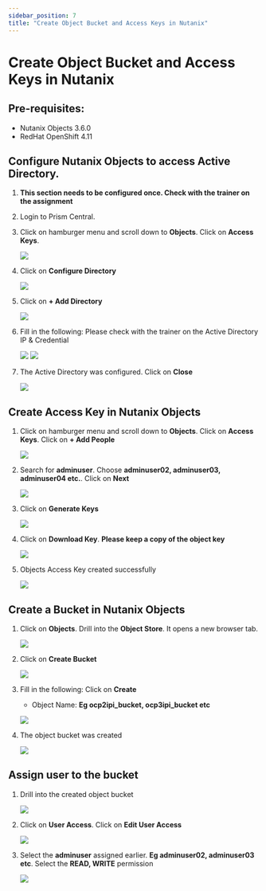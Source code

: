 ```yaml
---
sidebar_position: 7
title: "Create Object Bucket and Access Keys in Nutanix"
---
```


# Create Object Bucket and Access Keys in Nutanix

## Pre-requisites:

- Nutanix Objects 3.6.0
- RedHat OpenShift 4.11

## Configure Nutanix Objects to access Active Directory.

1.  **This section needs to be configured once.  Check with the trainer on the assignment**

2.  Login to Prism Central.

3.  Click on hamburger menu and scroll down to **Objects**.  Click on **Access Keys**.

    ![](ocp_object_images/object-1.png)

4.  Click on **Configure Directory**

    ![](ocp_object_images/object-2.png)

5.  Click on **+ Add Directory**

    ![](ocp_object_images/object-3.png)

6.  Fill in the following: Please check with the trainer on the Active Directory IP & Credential

    ![](ocp_object_images/object-4.png)
    ![](ocp_object_images/object-5.png)

7.  The Active Directory was configured.  Click on **Close**

    ![](ocp_object_images/object-6.png)

## Create Access Key in Nutanix Objects

1.  Click on hamburger menu and scroll down to **Objects**.  Click on **Access Keys**.  Click on **+ Add People**

    ![](ocp_object_images/object-7.png)

2.  Search for **adminuser**.  Choose **adminuser02, adminuser03, adminuser04 etc.**.  Click on **Next**

    ![](ocp_object_images/object-8.png)

3.  Click on **Generate Keys**

    ![](ocp_object_images/object-9.png)

4.  Click on **Download Key**.  **Please keep a copy of the object key**

    ![](ocp_object_images/object-10.png)

5.  Objects Access Key created successfully

    ![](ocp_object_images/object-11.png)

## Create a Bucket in Nutanix Objects

1.  Click on **Objects**.  Drill into the **Object Store**.  It opens a new browser tab.

    ![](ocp_object_images/object-12.png)

2.  Click on **Create Bucket**

    ![](ocp_object_images/object-13.png)

3.  Fill in the following: Click on **Create**
    - Object Name: **Eg ocp2ipi_bucket, ocp3ipi_bucket etc**

    ![](ocp_object_images/object-14.png)

4.  The object bucket was created

    ![](ocp_object_images/object-15.png)

## Assign user to the bucket

1. Drill into the created object bucket

    ![](ocp_object_images/object-16.png)

2.  Click on **User Access**.  Click on **Edit User Access**

    ![](ocp_object_images/object-17.png)

3.  Select the **adminuser** assigned earlier. **Eg adminuser02, adminuser03 etc**.  Select the **READ, WRITE** permission

    ![](ocp_object_images/object-18.png)





